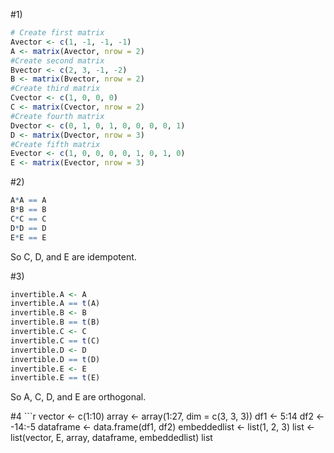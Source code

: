 #1)

```r
# Create first matrix
Avector <- c(1, -1, -1, -1)
A <- matrix(Avector, nrow = 2)
#Create second matrix
Bvector <- c(2, 3, -1, -2)
B <- matrix(Bvector, nrow = 2)
#Create third matrix
Cvector <- c(1, 0, 0, 0)
C <- matrix(Cvector, nrow = 2)
#Create fourth matrix
Dvector <- c(0, 1, 0, 1, 0, 0, 0, 0, 1)
D <- matrix(Dvector, nrow = 3)
#Create fifth matrix
Evector <- c(1, 0, 0, 0, 0, 1, 0, 1, 0)
E <- matrix(Evector, nrow = 3)
```

#2)
```r
A*A == A
B*B == B
C*C == C
D*D == D
E*E == E
```
So C, D, and E are idempotent.

#3)

```r
invertible.A <- A
invertible.A == t(A)
invertible.B <- B
invertible.B == t(B)
invertible.C <- C
invertible.C == t(C)
invertible.D <- D
invertible.D == t(D)
invertible.E <- E
invertible.E == t(E)
```

So A, C, D, and E are orthogonal.

#4
```r
vector <- c(1:10)
array <- array(1:27, dim = c(3, 3, 3))
df1 <- 5:14
df2 <- -14:-5
dataframe <- data.frame(df1, df2)
embeddedlist <- list(1, 2, 3)
list <- list(vector, E, array, dataframe, embeddedlist)
list
